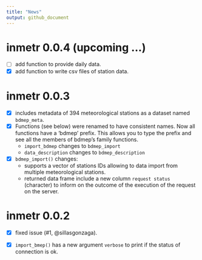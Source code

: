 ```yaml
---
title: "News"
output: github_document
---
```


<!-- NEWS.md is generated from NEWS.Rmd. Please edit that file -->

# inmetr 0.0.4 (upcoming ...)

- [ ] add function to provide daily data.
- [x] add function to write csv files of station data.

# inmetr 0.0.3

- [x] includes metadata of 394 meteorological stations as a dataset named `bdmep_meta`. 
- [x] Functions (see below) were renamed to have consistent names. Now all functions have a 'bdmep' prefix. This allows you to type the prefix and see all the members of bdmep's family functions.
    - `import_bdmep` changes to `bdmep_import` 
    - `data_description` changes to `bdmep_description`
- [x] `bdmep_import()` changes:
    - supports a vector of stations IDs allowing to data import from multiple meteorological stations.
    - returned data frame include a new column `request status` (character) to inform on the outcome of the execution of the request on the server.

# inmetr 0.0.2

- [x] fixed issue (#1, @sillasgonzaga).

- [x] `import_bmep()` has a new argument `verbose` to print if the status of connection is ok.  